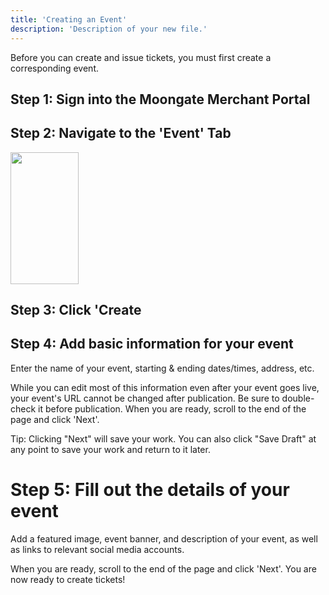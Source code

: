 ```yaml
---
title: 'Creating an Event'
description: 'Description of your new file.'
---
```


Before you can create and issue tickets, you must first create a corresponding event. 

## Step 1: Sign into the Moongate Merchant Portal

## Step 2: Navigate to the 'Event' Tab
<img src="/images/Creating Campaign/Ticketing/Creating an Event/Event Sidebar Location.png" width="109" height="211"/>

## Step 3: Click 'Create

## Step 4:  Add basic information for your event
Enter the name of your event, starting & ending dates/times, address, etc.

While you can edit most of this information even after your event goes live, your event's URL cannot be changed after publication. Be sure to double-check it before publication.
When you are ready, scroll to the end of the page and click 'Next'.

Tip: Clicking "Next" will save your work. You can also click "Save Draft" at any point to save your work and return to it later.

# Step 5: Fill out the details of your event
Add a featured image, event banner, and description of your event, as well as links to relevant social media accounts.

When you are ready, scroll to the end of the page and click 'Next'. You are now ready to create tickets!